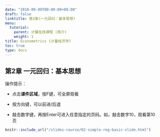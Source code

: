 ```yaml
---
date: "2018-09-09T00:00:00+08:00"
draft: false
linktitle: 第2章(一元回归：基本思想)
menu:
  tutorial:
    parent: 计量在线课程 (简介)
    weight: 1
title: Econometrics (计量经济学)
toc: true
type: docs
---
```


## 第2章 一元回归：基本思想

操作提示：

- 点击**课件区域**，按F键，可全屏观看

- 按方向键，可以前进/后退

- 敲击数字键，再按Enter可进入任意指定的页码。如，敲击数字10，观看第10页

```r
knitr::include_url("/slides-course/02-simple-reg-basic-slide.html")
```

